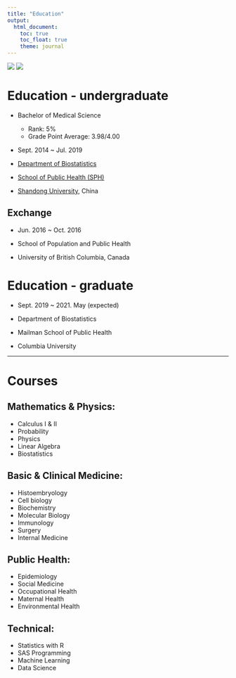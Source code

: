 ```yaml
---
title: "Education"
output: 
  html_document:
    toc: true 
    toc_float: true
    theme: journal
---
```




<img src = "https://upload.wikimedia.org/wikipedia/zh/9/94/Shandong_University.jpg"> <img src = "https://i.pinimg.com/originals/cd/e5/0b/cde50b7a61774fa1562745665000a529.png"> 

# Education - undergraduate
- Bachelor of Medical Science
  - Rank: 5%
  - Grade Point Average: 3.98/4.00 

- Sept. 2014 ~ Jul. 2019

- [Department of Biostatistics](http://biostat.sdu.edu.cn/)

- [School of Public Health (SPH)](http://www.sph.sdu.edu.cn/)

- [Shandong University](http://www.en.sdu.edu.cn/), China

## Exchange
- Jun. 2016 ~ Oct. 2016 

- School of Population and Public Health

- University of British Columbia, Canada

# Education - graduate

- Sept. 2019 ~ 2021. May (expected)

- Department of Biostatistics

- Mailman School of Public Health

- Columbia University

------------------------------------------------------
# Courses

## Mathematics & Physics:

- Calculus I & II
- Probability
- Physics 
- Linear Algebra
- Biostatistics

## Basic & Clinical Medicine:
- Histoembryology
- Cell biology
- Biochemistry
- Molecular Biology
- Immunology
- Surgery
- Internal Medicine

## Public Health:
- Epidemiology
- Social Medicine
- Occupational Health
- Maternal Health
- Environmental Health

## Technical:
- Statistics with R
- SAS Programming
- Machine Learning
- Data Science








